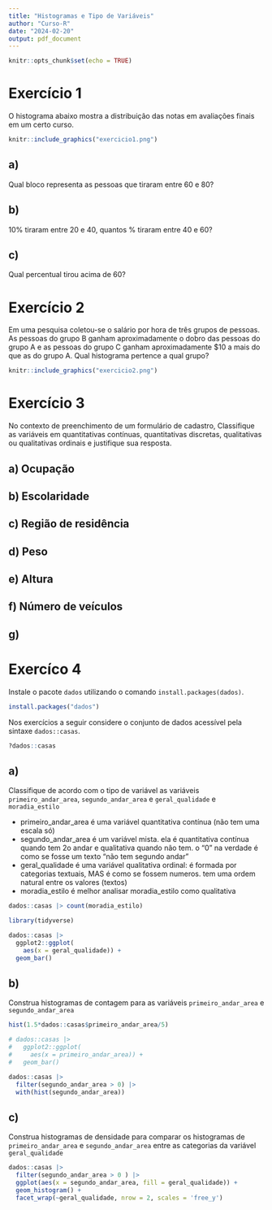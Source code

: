 ```yaml
---
title: "Histogramas e Tipo de Variáveis"
author: "Curso-R"
date: "2024-02-20"
output: pdf_document
---
```


```r
knitr::opts_chunk$set(echo = TRUE)
```

# Exercício 1

O histograma abaixo mostra a distribuição das notas em avaliações finais em um certo curso.

```r
knitr::include_graphics("exercicio1.png")
```

## a)

Qual bloco representa as pessoas que tiraram entre 60 e 80?

## b)

10% tiraram entre 20 e 40, quantos % tiraram entre 40 e 60?

## c)

Qual percentual tirou acima de 60?

# Exercício 2

Em uma pesquisa coletou-se o salário por hora de três grupos de pessoas. As pessoas do grupo B ganham aproximadamente o dobro das pessoas do grupo A e as pessoas do grupo C ganham aproximadamente $10 a mais do que as do grupo A. Qual histograma pertence a qual grupo?

```r
knitr::include_graphics("exercicio2.png")
```

# Exercício 3

No contexto de preenchimento de um formulário de cadastro, Classifique as variáveis em quantitativas contínuas, quantitativas discretas, qualitativas ou qualitativas ordinais e justifique sua resposta.

## a) Ocupação

## b) Escolaridade

## c) Região de residência

## d) Peso

## e) Altura

## f) Número de veículos 

## g) 

# Exercíco 4

Instale o pacote `dados` utilizando o comando `install.packages(dados)`.

```r
install.packages("dados")
```


Nos exercícios a seguir considere o conjunto de dados acessível pela sintaxe `dados::casas `.

```r
?dados::casas
```


## a) 

Classifique de acordo com o tipo de variável as variáveis `primeiro_andar_area`, `segundo_andar_area` e `geral_qualidade` e `moradia_estilo`

- primeiro_andar_area é uma variável quantitativa contínua (não tem uma escala só)
- segundo_andar_area é um variável mista. ela é quantitativa contínua quando tem 2o andar e qualitativa quando não tem. o "0" na verdade é como se fosse um texto "não tem segundo andar"
- geral_qualidade é uma variável qualitativa ordinal: é formada por categorias textuais, MAS é como se fossem numeros. tem uma ordem natural entre os valores (textos)
- moradia_estilo é melhor analisar moradia_estilo como qualitativa

```r
dados::casas |> count(moradia_estilo)
```



```r
library(tidyverse)

dados::casas |> 
  ggplot2::ggplot(
    aes(x = geral_qualidade)) + 
  geom_bar()
```


## b)

Construa histogramas de contagem para as variáveis  `primeiro_andar_area` e `segundo_andar_area`

```r
hist(1.5*dados::casas$primeiro_andar_area/5)

# dados::casas |> 
#   ggplot2::ggplot(
#     aes(x = primeiro_andar_area)) + 
#   geom_bar()
```

```r
dados::casas |> 
  filter(segundo_andar_area > 0) |> 
  with(hist(segundo_andar_area))
```


## c)

Construa histogramas de densidade para comparar os histogramas de `primeiro_andar_area` e `segundo_andar_area` entre as categorias da variável `geral_qualidade`

```r
dados::casas |>
  filter(segundo_andar_area > 0 ) |> 
  ggplot(aes(x = segundo_andar_area, fill = geral_qualidade)) +
  geom_histogram() + 
  facet_wrap(~geral_qualidade, nrow = 2, scales = 'free_y')

```




